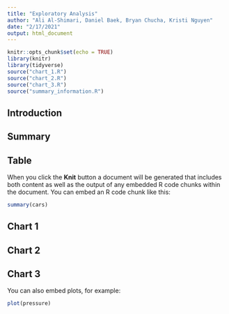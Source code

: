 ```yaml
---
title: "Exploratory Analysis"
author: "Ali Al-Shimari, Daniel Baek, Bryan Chucha, Kristi Nguyen"
date: "2/17/2021"
output: html_document
---
```


```r
knitr::opts_chunk$set(echo = TRUE)
library(knitr)
library(tidyverse)
source("chart_1.R")
source("chart_2.R")
source("chart_3.R")
source("summary_information.R")
```

## Introduction

## Summary

## Table
When you click the **Knit** button a document will be generated that includes both content as well as the output of any embedded R code chunks within the document. You can embed an R code chunk like this:

```r
summary(cars)
```

## Chart 1

## Chart 2

## Chart 3
You can also embed plots, for example:

```r
plot(pressure)
```
